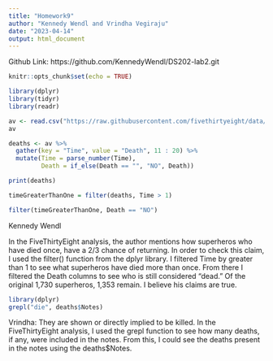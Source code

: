 ```yaml
---
title: "Homework9"
author: "Kennedy Wendl and Vrindha Vegiraju"
date: "2023-04-14"
output: html_document
---
```


Github Link: https://github.com/KennedyWendl/DS202-lab2.git

```r
knitr::opts_chunk$set(echo = TRUE)
```

```r
library(dplyr)
library(tidyr)
library(readr)

av <- read.csv("https://raw.githubusercontent.com/fivethirtyeight/data/master/avengers/avengers.csv", stringsAsFactors = FALSE)
av

deaths <- av %>%
  gather(key = "Time", value = "Death", 11 : 20) %>%
  mutate(Time = parse_number(Time),
         Death = if_else(Death == "", "NO", Death))

print(deaths)
```


```r

timeGreaterThanOne = filter(deaths, Time > 1)

filter(timeGreaterThanOne, Death == "NO")

```
Kennedy Wendl 

In the FiveThirtyEight analysis, the author mentions how superheros who have died once, have a 2/3 chance of returning. In order to check this claim, I used the filter() function from the dplyr library. I filtered Time by greater than 1 to see what superheros have died more than once. From there I filtered the Death columns to see who is still considered "dead." Of the original 1,730 superheros, 1,353 remain. I believe his claims are true. 


```r
library(dplyr)
grepl("die", deaths$Notes)
```
Vrindha:
They are shown or directly implied to be killed. In the FiveThirtyEight analysis, I used the grepl function to see how many deaths, if any, were included in the notes. From this, I could see the deaths present in the notes using the deaths$Notes.
